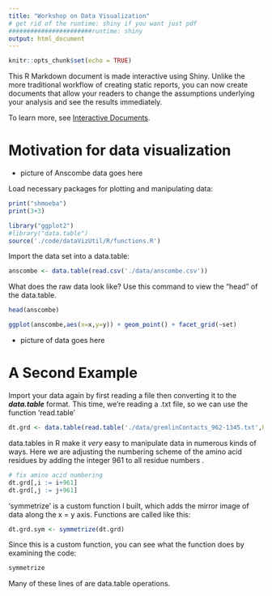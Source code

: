 ```yaml
---
title: "Workshop on Data Visualization"
# get rid of the runtime: shiny if you want just pdf
#######################runtime: shiny
output: html_document
---
```


```r
knitr::opts_chunk$set(echo = TRUE)
```

This R Markdown document is made interactive using Shiny. Unlike the more traditional workflow of creating static reports, you can now create documents that allow your readers to change the assumptions underlying your analysis and see the results immediately. 

To learn more, see [Interactive Documents](http://rmarkdown.rstudio.com/authoring_shiny.html).

# Motivation for data visualization


* picture of Anscombe data goes here

Load necessary packages for plotting and manipulating data:

```r
print("shmoeba")
print(3+3)
```


```r
library("ggplot2")
#library("data.table")
source('./code/dataVizUtil/R/functions.R')
```

Import the data set into a data.table:

```r
anscombe <- data.table(read.csv('./data/anscombe.csv'))
```
What does the raw data look like? Use this command to view the "head" of the data.table.

```r
head(anscombe)
```


```r
ggplot(anscombe,aes(x=x,y=y)) + geom_point() + facet_grid(~set)
```


* picture of data goes here

# A Second Example 

Import your data again by first reading a file then converting it to the ***data.table*** format.
This time, we're reading a .txt file, so we can use the function 'read.table'

```r
dt.grd <- data.table(read.table('./data/gremlinContacts_962-1345.txt',header = TRUE))

```
data.tables in R make it *very* easy to manipulate data in numerous kinds
of ways.  Here we are adjusting the numbering scheme of the amino acid residues 
by adding the integer 961 to all residue numbers .

```r
# fix amino acid numbering
dt.grd[,i := i+961]
dt.grd[,j := j+961]
```

'symmetrize' is a custom function I built, which adds the mirror image of data along the x = y axis. Functions are called like this:

```r
dt.grd.sym <- symmetrize(dt.grd)
```

Since this is a custom function, you can see what the function does by examining the code:

```r
symmetrize
```

Many of these lines of are data.table operations.


<!-- ## Inputs and Outputs -->

<!-- You can embed Shiny inputs and outputs in your document. Outputs are automatically updated whenever inputs change.  This demonstrates how a standard R plot can be made interactive by wrapping it in the Shiny `renderPlot` function. The `selectInput` and `sliderInput` functions create the input widgets used to drive the plot. -->

<!-- ```{r eruptions, echo=FALSE} -->
<!-- inputPanel( -->
<!--   selectInput("n_breaks", label = "Number of bins:", -->
<!--               choices = c(10, 20, 35, 50), selected = 20), -->

<!--   sliderInput("bw_adjust", label = "Bandwidth adjustment:", -->
<!--               min = 0.2, max = 2, value = 1, step = 0.2) -->
<!-- ) -->

<!-- renderPlot({ -->
<!--   hist(faithful$eruptions, probability = TRUE, breaks = as.numeric(input$n_breaks), -->
<!--        xlab = "Duration (minutes)", main = "Geyser eruption duration") -->

<!--   dens <- density(faithful$eruptions, adjust = input$bw_adjust) -->
<!--   lines(dens, col = "blue") -->
<!-- }) -->
<!-- ``` -->

<!-- ## Embedded Application -->

<!-- It's also possible to embed an entire Shiny application within an R Markdown document using the `shinyAppDir` function. This example embeds a Shiny application located in another directory: -->

<!-- ```{r tabsets, echo=FALSE} -->
<!-- shinyAppDir( -->
<!--   system.file("examples/06_tabsets", package = "shiny"), -->
<!--   options = list( -->
<!--     width = "100%", height = 550 -->
<!--   ) -->
<!-- ) -->
<!-- ``` -->

<!-- Note the use of the `height` parameter to determine how much vertical space the embedded application should occupy. -->

<!-- You can also use the `shinyApp` function to define an application inline rather then in an external directory. -->

<!-- In all of R code chunks above the `echo = FALSE` attribute is used. This is to prevent the R code within the chunk from rendering in the document alongside the Shiny components. -->



